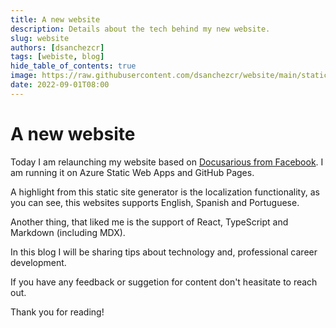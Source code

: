 ```yaml
---
title: A new website
description: Details about the tech behind my new website.
slug: website
authors: [dsanchezcr]
tags: [webiste, blog]
hide_table_of_contents: true
image: https://raw.githubusercontent.com/dsanchezcr/website/main/static/img/DevOps-Conference.jpg
date: 2022-09-01T08:00
---
```

# A new website

Today I am relaunching my website based on [Docusarious from Facebook](https://docusaurus.io). I am running it on Azure Static Web Apps and GitHub Pages.

<!--truncate-->

A highlight from this static site generator is the localization functionality, as you can see, this websites supports English, Spanish and Portuguese.

Another thing, that liked me is the support of React, TypeScript and Markdown (including MDX).

In this blog I will be sharing tips about technology and, professional career development.

If you have any feedback or suggetion for content don't heasitate to reach out.

Thank you for reading!